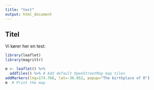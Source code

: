---
title: "test"
output: html_document
---
## Titel
Vi kører her en test: 

```{r}
library(leaflet)
library(magrittr)

m <- leaflet() %>%
  addTiles() %>% # Add default OpenStreetMap map tiles
addMarkers(lng=174.768, lat=-36.852, popup="The birthplace of R")
m  # Print the map
```


